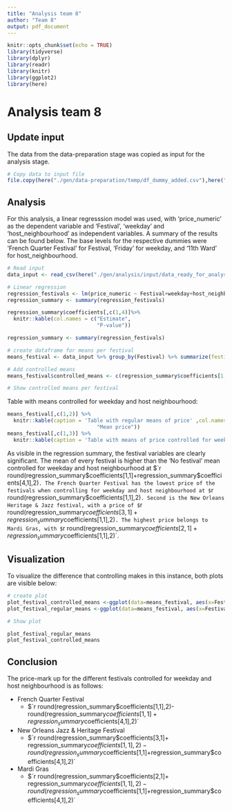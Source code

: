 ---
title: "Analysis team 8"
author: "Team 8"
output: pdf_document
---

```{r setup-analysis, include=FALSE}
knitr::opts_chunk$set(echo = TRUE)
library(tidyverse)
library(dplyr)
library(readr)
library(knitr)
library(ggplot2)
library(here)
```

# Analysis team 8

## Update input
The data from the data-preparation stage was copied as input for the analysis stage.
```{r setup, include=FALSE,echo=FALSE}
# Copy data to input file
file.copy(here("./gen/data-preparation/temp/df_dummy_added.csv"),here("./gen/analysis/input/data_ready_for_analysis.csv"))
```

## Analysis
For this analysis, a linear regresssion model was used, with 'price_numeric' as the dependent variable and 'Festival', 'weekday' and 'host_neighbourhood' as independent variables. A summary of the results can be found below. The base levels for the respective dummies were 'French Quarter Festival' for Festival, 'Friday' for weekday, and '11th Ward' for host_neighbourhood. 

```{r Analysis, include=FALSE,echo=FALSE}
# Read input
data_input <- read_csv(here("./gen/analysis/input/data_ready_for_analysis.csv"))

# Linear regression
regression_festivals <- lm(price_numeric ~ Festival+weekday+host_neighbourhood, data = data_input)
regression_summary <- summary(regression_festivals)
```
```{r summary, echo=FALSE}
regression_summary$coefficients[,c(1,4)]%>%
  knitr::kable(col.names = c("Estimate", 
                             "P-value"))
```

```{r dataframes, include=FALSE,echo=FALSE}
regression_summary <- summary(regression_festivals)

# create dataframe for means per festival
means_festival <- data_input %>% group_by(Festival) %>% summarize(festival_means = mean(price_numeric))

# Add controlled means
means_festival$controlled_means <- c(regression_summary$coefficients[1,1],regression_summary$coefficients[2,1]+ regression_summary$coefficients[1,1],regression_summary$coefficients[3,1]+ regression_summary$coefficients[1,1], regression_summary$coefficients[4,1]+ regression_summary$coefficients[1,1])

# Show controlled means per festival

```

Table with means controlled for weekday and host neighbourhood:

```{r show-means,echo=FALSE}
means_festival[,c(1,2)] %>%
  knitr::kable(caption = 'Table with regular means of price' ,col.names = c("Festival",
                             "Mean price"))
means_festival[,c(1,3)] %>%
  knitr::kable(caption = 'Table with means of price controlled for weekday and host neighbourhood' ,col.names = c("Festival","Mean price controlled for weekday and host_neighbourhood"))
```

As visible in the regression summary, the festival variables are clearly significant. The mean of every festival is higher than the 'No festival' mean controlled for weekday and host neighbourhood at $`r round(regression_summary$coefficients[1,1]+regression_summary$coefficients[4,1],2)`. The French Quarter Festival has the lowest price of the festivals when controlling for weekday and host neighbourhood at $`r round(regression_summary$coefficients[1,1],2)`. Second is the New Orleans Heritage & Jazz festival, with a price of $`r round(regression_summary$coefficients[3,1]+ regression_summary$coefficients[1,1],2)`. The highest price belongs to Mardi Gras, with $`r round(regression_summary$coefficients[2,1]+ regression_summary$coefficients[1,1],2)`.

## Visualization
To visualize the difference that controlling makes in this instance, both plots are visible below:
```{r create-plots, include=FALSE,echo=FALSE}
# create plot
plot_festival_controlled_means <-ggplot(data=means_festival, aes(x=Festival, y=controlled_means)) + geom_bar(stat="identity")
plot_festival_regular_means <-ggplot(data=means_festival, aes(x=Festival, y=festival_means)) + geom_bar(stat="identity")

# Show plot
```
```{r plot-plots, echo=FALSE}
plot_festival_regular_means
plot_festival_controlled_means

```


## Conclusion

The price-mark up for the different festivals controlled for weekday and host neighbourhood is as follows:

- French Quarter Festival
  + $`r round(regression_summary$coefficients[1,1],2)-round(regression_summary$coefficients[1,1]+regression_summary$coefficients[4,1],2)`
- New Orleans Jazz & Heritage Festival
  + $`r round(regression_summary$coefficients[3,1]+ regression_summary$coefficients[1,1],2)-round(regression_summary$coefficients[1,1]+regression_summary$coefficients[4,1],2)`
- Mardi Gras
  + $`r round(regression_summary$coefficients[2,1]+ regression_summary$coefficients[1,1],2)-round(regression_summary$coefficients[1,1]+regression_summary$coefficients[4,1],2)`
